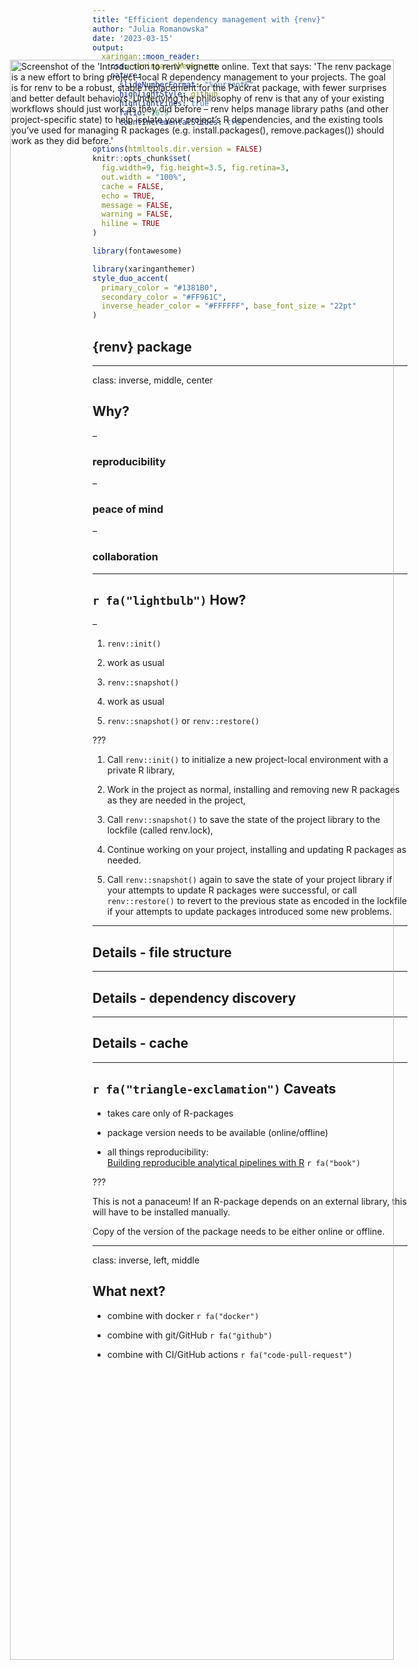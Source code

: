 ```yaml
---
title: "Efficient dependency management with {renv}"  
author: "Julia Romanowska"
date: '2023-03-15'
output:
  xaringan::moon_reader:
    css: xaringan-themer.css
    nature:
      slideNumberFormat: "%current%"
      highlightStyle: github
      highlightLines: true
      ratio: 16:9
      countIncrementalSlides: true
---
```


```r
options(htmltools.dir.version = FALSE)
knitr::opts_chunk$set(
  fig.width=9, fig.height=3.5, fig.retina=3,
  out.width = "100%",
  cache = FALSE,
  echo = TRUE,
  message = FALSE, 
  warning = FALSE,
  hiline = TRUE
)

library(fontawesome)
```

```r
library(xaringanthemer)
style_duo_accent(
  primary_color = "#1381B0",
  secondary_color = "#FF961C",
  inverse_header_color = "#FFFFFF", base_font_size = "22pt"
)
```

## {renv} package

<img src="figures/Screenshot_2023-03-14_Introduction_to_renv.png" alt="Screenshot of the 'Introduction to renv' vignette online. Text that says: 'The renv package is a new effort to bring project-local R dependency management to your projects. The goal is for renv to be a robust, stable replacement for the Packrat package, with fewer surprises and better default behaviors. Underlying the philosophy of renv is that any of your existing workflows should just work as they did before – renv helps manage library paths (and other project-specific state) to help isolate your project’s R dependencies, and the existing tools you’ve used for managing R packages (e.g. install.packages(), remove.packages()) should work as they did before.'" style="width: 80%; position: absolute; left: 10%; top: 150px;">

---

class: inverse, middle, center

## Why?

--

### reproducibility

--

### peace of mind

--

### collaboration

---

## `r fa("lightbulb")` How?

--

1. `renv::init()`

1. work as usual

1. `renv::snapshot()`

1. work as usual

1. `renv::snapshot()` or `renv::restore()`

???


1. Call `renv::init()` to initialize a new project-local environment with a
private R library,

1. Work in the project as normal, installing and removing new R packages as
they are needed in the project,

1. Call `renv::snapshot()` to save the state of the project library to the
lockfile (called renv.lock),

1. Continue working on your project, installing and updating R packages as
needed.

1. Call `renv::snapshot()` again to save the state of your project library if your
attempts to update R packages were successful, or call `renv::restore()` to revert
to the previous state as encoded in the lockfile if your attempts to update
packages introduced some new problems.


---

## Details - file structure

---

## Details - dependency discovery

---

## Details - cache

---

## `r fa("triangle-exclamation")` Caveats

- takes care only of R-packages

- package version needs to be available (online/offline)

- all things reproducibility:    
[Building reproducible analytical pipelines with R](https://raps-with-r.dev/) `r fa("book")`

???

This is not a panaceum! If an R-package depends on an external library, this
will have to be installed manually.

Copy of the version of the package needs to be either online or offline.

---

class: inverse, left, middle

## What next?

- combine with docker `r fa("docker")`

- combine with git/GitHub `r fa("github")`

- combine with CI/GitHub actions `r fa("code-pull-request")`
